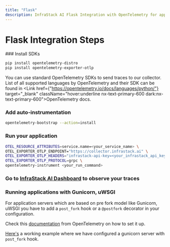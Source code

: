 ```yaml
---
title: "Flask"
description: InfraStack AI Flask Integration with OpenTelemetry for application performance monitoring.
---
```




# Flask Integration Steps

<Steps>
### Install SDKs


```bash 
pip install opentelemetry-distro
pip install opentelemetry-exporter-otlp
```
 
You can use standard OpenTelemetry SDKs to send traces to our collector.
List of all supported languages by OpenTelemetry and their SDK can be found in <Link href={"https://opentelemetry.io/docs/languages/python/"} target="_blank" className="hover:underline nx-text-primary-600 dark:nx-text-primary-600">OpenTelemetry docs</Link>.

 
### Add auto-instrumentation

```bash
opentelemetry-bootstrap --action=install
```

### Run your application

```bash
OTEL_RESOURCE_ATTRIBUTES=service.name=<your_service_name> \
OTEL_EXPORTER_OTLP_ENDPOINT="https://collector.infrastack.ai" \
OTEL_EXPORTER_OTLP_HEADERS="infrastack-api-key=<your_infrastack_api_key>" \
OTEL_EXPORTER_OTLP_PROTOCOL=grpc \
opentelemetry-instrument <your_run_command>
```

### Go to [InfraStack AI Dashboard](https://app.infrastack.ai) to observe your traces


</Steps>

### Running applications with Gunicorn, uWSGI
For application servers which are based on pre fork model like Gunicorn, uWSGI you have to add a `post_fork` hook or a `@postfork` decorator in your configuration.

Check this [documentation](https://opentelemetry-python.readthedocs.io/en/latest/examples/fork-process-model/README.html) from OpenTelemetry on how to set it up.

[Here's](https://github.com/SigNoz/opentelemetry-python/tree/main/docs/examples/fork-process-model) a working example where we have configured a gunicorn server with `post_fork` hook.